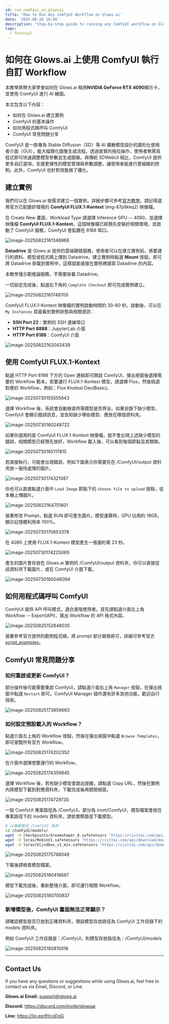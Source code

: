 ```yaml
---
id: run_comfyui_on_glowsai
title: 'How to Run Any ComfyUI Workflow on Glows.ai'
date: '2025-08-28 10:40'
description: 'Step-by-step guide to running any ComfyUI workflow on Glows.ai with NVIDIA RTX 4090, including instance creation, workflow selection, API usage, and troubleshooting.'
tags:
  - Tutorial
---
```


# 如何在 Glows.ai 上使用 ComfyUI 執行自訂 Workflow

本教學將帶大家學會如何在 Glows.ai 租用**NVIDIA GeForce RTX 4090**顯示卡，並使用 ComfyUI 進行 AI 繪圖。

本文包含以下內容：

- 如何在 Glows.ai 建立實例
- ComfyUI 的基本操作
- 如何用程式碼呼叫 ComfyUI
- ComfyUI 常見問題分享

ComfyUI 是一款專為 Stable Diffusion（SD）等 AI 擴散模型設計的圖形化使用者介面（GUI），能大幅簡化圖像生成流程。透過直覺的拖拉操作，使用者無需寫程式即可快速調整模型參數並生成圖像。與傳統 SDWebUI 相比，ComfyUI 提供更多自訂選項，支援更彈性的模型管理與參數調整，讓使用者能進行更細緻的控制。此外，ComfyUI 也針對效能做了優化。

## 建立實例

我們可以在 Glows.ai 按需求建立一個實例，詳細步驟可參考[官方教學](https:/docs.glows.ai/docs/Create%20New)。請記得選用官方已配置好環境的 **ComfyUI FLUX.1-Kontext** (img-87p9kkq2) 映像檔。

在 Create New 畫面，Workload Type 請選擇 Inference GPU -- 4090，並選擇映像檔 **ComfyUI FLUX.1-Kontext**。這個映像檔已經預先安裝好相關環境，並啟動了 ComfyUI 服務，ComfyUI 會監聽在 8188 埠口。

![image-20250822161348968](./img/tutorials-images/14_comfyui/01.png)

**Datadrive** 是 Glows.ai 提供的雲端硬碟服務，使用者可以在建立實例前，將要運行的資料、模型或程式碼上傳到 Datadrive，建立實例時點選 **Mount** 按鈕，即可將 Datadrive 掛載到實例中，這樣就能直接在實例裡讀寫 Datadrive 的內容。

本教學僅示範推論服務，不需要掛載 Datadrive。

一切設定完成後，點選右下角的 `Complete Checkout` 即可完成實例建立。

![image-20250822161748705](./img/tutorials-images/14_comfyui/02.png)

ComfyUI FLUX.1-Kontext 映像檔的實例啟動時間約 30-60 秒。啟動後，可以在 `My Instances` 頁面看到實例狀態與相關資訊：

- **SSH Port 22**：實例的 SSH 連線埠口
- **HTTP Port 8888**：JupyterLab 介面
- **HTTP Port 8188**：ComfyUI 介面

![image-20250822162042439](./img/tutorials-images/14_comfyui/03.png)

## 使用 ComfyUI FLUX.1-Kontext

點選 HTTP Port 8188 下方的 Open 連結即可開啟 ComfyUI，彈出視窗後選擇需要的 Workflow 範本。若要運行 FLUX.1-Kontext 模型，請選擇 Flux，然後挑選對應的 Workflow，例如：Flux Knotext Dev(Basic)。

![image-20250730155555643](./img/tutorials-images/14_comfyui/04.png)

選擇 Workflow 後，系統會自動檢查所需模型是否齊全。如果目錄下缺少模型，ComfyUI 會顯示錯誤訊息，並告知缺少哪些模型、應放在哪個資料夾。

![image-20250730160248722](./img/tutorials-images/14_comfyui/05.png)

如果你選用的是 ComfyUI FLUX.1-Kontext 映像檔，就不會出現上述缺少模型的錯誤，相關模型已經預先放好。Workflow 載入後，可以看到每個節點及其關聯。

![image-20250730165117815](./img/tutorials-images/14_comfyui/06.png)

若直接執行，可能會出現錯誤，例如下圖表示你需要先在 /ComfyUI/output 資料夾放一張待處理的圖片。

![image-20250730174321087](./img/tutorials-images/14_comfyui/07.png)

你也可以直接點選介面中 `Load Image` 節點下的 `choose file to upload` 按鈕，從本機上傳圖片。

![image-20250822164751801](./img/tutorials-images/14_comfyui/08.png)

接著修改 Prompt，點選 RUN 即可產生圖片。模型運算時，GPU 佔用約 18GB，顯示記憶體利用率 100%。

![image-20250730170653378](./img/tutorials-images/14_comfyui/09.png)

在 4090 上使用 FLUX.1-Kontext 模型產生一張圖約需 23 秒。

![image-20250730174225069](./img/tutorials-images/14_comfyui/10.png)

產生的圖片會存放在 Glows.ai 實例的 /ComfyUI/output 資料夾，你可以直接從該資料夾下載圖片，或在 ComfyUI 介面下載。

![image-20250730180046094](./img/tutorials-images/14_comfyui/11.png)

## 如何用程式碼呼叫 ComfyUI

ComfyUI 提供 API 呼叫模式，適合進階使用者。首先請點選介面左上角 Workflow -- Export(API)，匯出 Workflow 的 API 格式內容。

![image-20250825152848035](./img/tutorials-images/14_comfyui/12.png)

接著參考官方提供的範例程式碼，將 prompt 部分替換即可，詳細可參考官方 [script_examples](https://github.com/comfyanonymous/ComfyUI/tree/master/script_examples)。

## ComfyUI 常見問題分享

### 如何重啟或更新 ComfyUI？

部分操作後可能需要重啟 ComfyUI，請點選介面右上角 `Manager` 按鈕，在彈出視窗中點選 `Restart` 即可。ComfyUI Manager 插件還有許多其他功能，歡迎自行探索。

![image-20250825173959663](./img/tutorials-images/14_comfyui/13.png)

### 如何設定預設載入的 Workflow？

點選介面左上角的 Workflow 按鈕，然後在彈出視窗中點選 `Browse Templates`，即可瀏覽所有官方 Workflow。

![image-20250825174202352](./img/tutorials-images/14_comfyui/14.png)

在介面中選擇想要運行的 Workflow。

![image-20250825174359845](./img/tutorials-images/14_comfyui/15.png)

選擇 Workflow 後，若有缺少模型會跳出提醒，請點選 Copy URL，然後在實例內將模型下載到對應資料夾，下載完成後再關閉視窗。

![image-20250825174729730](./img/tutorials-images/14_comfyui/16.png)

一般 ComfyUI 專案路徑為 /ComfyUI，部分為 /root/ComfyUI，模型檔案會放在專案路徑下的 models 資料夾，請依實際路徑下載模型。

```bash
# 以專案路徑 /ComfyUI 為例
cd /ComfyUI/models/
wget -O checkpoints/dreamshaper_8.safetensors "https://civitai.com/api/download/models/128713?type=Model&format=SafeTensor&size=pruned&fp=fp16"
wget -O loras/MoXinV1.safetensors "https://civitai.com/api/download/models/14856?type=Model&format=SafeTensor&size=full&fp=fp16"
wget -O loras/blindbox_v1_mix.safetensors "https://civitai.com/api/download/models/32988?type=Model&format=SafeTensor&size=full&fp=fp16"
```

![image-20250825175748049](./img/tutorials-images/14_comfyui/17.png)

下載後請檢查模型檔案。

![image-20250825180416687](./img/tutorials-images/14_comfyui/18.png)

模型下載完成後，重新整理介面，即可運行相關 Workflow。

![image-20250825180700837](./img/tutorials-images/14_comfyui/19.png)

### 新增模型後，ComfyUI 畫面無法正常顯示？

請確認模型是否已放到正確資料夾，預設模型存放路徑為 ComfyUI 工作目錄下的 models 資料夾。

例如 ComfyUI 工作目錄是：/ComfyUI，則模型存放路徑為：/ComfyUI/models

![image-20250825180810018](./img/tutorials-images/14_comfyui/20.png)

---

## Contact Us

If you have any questions or suggestions while using Glows.ai, feel free to contact us via Email, Discord, or Line.

**Glows.ai Email:** support@glows.ai

**Discord:** https://discord.com/invite/glowsai

**Line:** https://lin.ee/fHcoDgG
